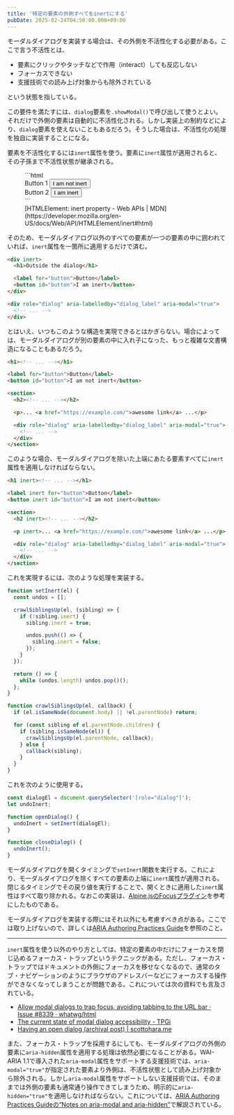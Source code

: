 ```yaml
---
title: '特定の要素の外側すべてをinertにする'
pubDate: 2025-02-24T04:50:00.000+09:00
---
```


モーダルダイアログを実装する場合は、その外側を不活性化する必要がある。ここで言う不活性とは、

- 要素にクリックやタッチなどで作用（interact）しても反応しない
- フォーカスできない
- 支援技術での読み上げ対象からも除外されている

という状態を指している。

この要件を満たすには、`dialog`要素を`.showModal()`で呼び出して使うとよい。それだけで外側の要素は自動的に不活性化される。しかし実装上の制約などにより、`dialog`要素を使えないこともあるだろう。そうした場合は、不活性化の処理を独自に実装することになる。

要素を不活性化するには`inert`属性を使う。要素に`inert`属性が適用されると、その子孫まで不活性状態が継承される。

<figure>
```html
<div>
  <label for="button1">Button 1</label>
  <button id="button1">I am not inert</button>
</div>

<div inert>
  <label for="button2">Button 2</label>
  <button id="button2">I am inert</button>
</div>
```

<figcaption>
  [HTMLElement: inert property - Web APIs |
  MDN](https://developer.mozilla.org/en-US/docs/Web/API/HTMLElement/inert#html)
</figcaption>
</figure>

そのため、モーダルダイアログ以外のすべての要素が一つの要素の中に囲われていれば、`inert`属性を一箇所に適用するだけで済む。

```html
<div inert>
  <h1>Outside the dialog</h1>

  <label for="button">Button</label>
  <button id="button">I am inert</button>
</div>

<div role="dialog" aria-labelledby="dialog_label" aria-modal="true">
  <!-- ... -->
</div>
```

とはいえ、いつもこのような構造を実現できるとはかぎらない。場合によっては、モーダルダイアログが別の要素の中に入れ子になった、もっと複雑な文書構造になることもあるだろう。

```html
<h1><!-- ... --></h1>

<label for="button">Button</label>
<button id="button">I am not inert</button>

<section>
  <h2><!-- ... --></h2>

  <p>... <a href="https://example.com/">awesome link</a> ...</p>

  <div role="dialog" aria-labelledby="dialog_label" aria-modal="true">
    <!-- ... -->
  </div>
</section>
```

このような場合、モーダルダイアログを除いた上端にあたる要素すべてに`inert`属性を適用しなければならない。

```html
<h1 inert><!-- ... --></h1>

<label inert for="button">Button</label>
<button inert id="button">I am not inert</button>

<section>
  <h2 inert><!-- ... --></h2>

  <p inert>... <a href="https://example.com/">awesome link</a> ...</p>

  <div role="dialog" aria-labelledby="dialog_label" aria-modal="true">
    <!-- ... -->
  </div>
</section>
```

これを実現するには、次のような処理を実装する。

```javascript
function setInert(el) {
  const undos = [];

  crawlSiblingsUp(el, (sibling) => {
    if (!sibling.inert) {
      sibling.inert = true;

      undos.push(() => {
        sibling.inert = false;
      });
    }
  });

  return () => {
    while (undos.length) undos.pop()();
  };
}

function crawlSiblingsUp(el, callback) {
  if (el.isSameNode(document.body) || !el.parentNode) return;

  for (const sibling of el.parentNode.children) {
    if (sibling.isSameNode(el)) {
      crawlSiblingsUp(el.parentNode, callback);
    } else {
      callback(sibling);
    }
  }
}
```

これを次のように使用する。

```javascript
const dialogEl = document.querySelector('[role="dialog"]');
let undoInert;

function openDialog() {
  undoInert = setInert(dialogEl);
}

function closeDialog() {
  undoInert();
}
```

モーダルダイアログを開くタイミングで`setInert`関数を実行する。これにより、モーダルダイアログを除くすべての要素の上端に`inert`属性が適用される。閉じるタイミングでその戻り値を実行することで、開くときに適用した`inert`属性はすべて取り除かれる。なおこの実装は、[Alpine.jsのFocusプラグイン](https://alpinejs.dev/plugins/focus)を参考にしたものである。

モーダルダイアログを実装する際にはそれ以外にも考慮すべき点がある。ここでは取り上げないので、詳しくは[ARIA Authoring Practices Guide](https://www.w3.org/WAI/ARIA/apg/patterns/dialog-modal/examples/dialog/)を参照のこと。

---

`inert`属性を使う以外のやり方としては、特定の要素の中だけにフォーカスを閉じ込めるフォーカス・トラップというテクニックがある。ただし、フォーカス・トラップではドキュメントの外側にフォーカスを移せなくなるので、通常のタブ・ナビゲーションのようにブラウザのアドレスバーなどにフォーカスする操作ができなくなってしまうことが問題である。これについては次の資料でも言及されている。

- [Allow modal dialogs to trap focus, avoiding tabbing to the URL bar · Issue #8339 · whatwg/html](https://github.com/whatwg/html/issues/8339)
- [The current state of modal dialog accessibility - TPGi](https://www.tpgi.com/the-current-state-of-modal-dialog-accessibility/)
- [Having an open dialog (archival post) | scottohara.me](https://www.scottohara.me/blog/2019/03/05/open-dialog.html)

また、フォーカス・トラップを採用するにしても、モーダルダイアログの外側の要素に`aria-hidden`属性を適用する処理は依然必要になることがある。WAI-ARIA 1.1で導入された`aria-modal`属性をサポートする支援技術では、`aria-modal="true"`が指定された要素より外側は、不活性状態として読み上げ対象から除外される。しかし`aria-modal`属性をサポートしない支援技術では、そのままでは外側の要素も通常通り操作できてしまうため、明示的に`aria-hidden="true"`を適用しなければならない。これについては、[ARIA Authoring Practices Guideの“Notes on aria-modal and aria-hidden”](https://www.w3.org/WAI/ARIA/apg/patterns/dialog-modal/examples/dialog/#:~:text=Notes%20on%20aria%2Dmodal%20and%20aria%2Dhidden)で解説されている。
